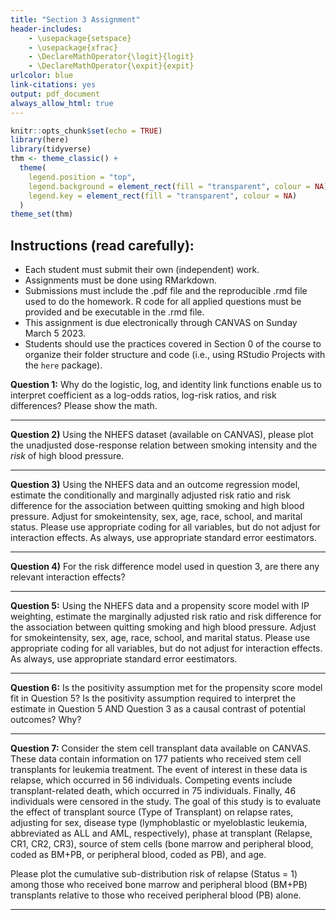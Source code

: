 ```yaml
---
title: "Section 3 Assignment"
header-includes:
    - \usepackage{setspace}
    - \usepackage{xfrac}
    - \DeclareMathOperator{\logit}{logit}
    - \DeclareMathOperator{\expit}{expit}
urlcolor: blue
link-citations: yes
output: pdf_document
always_allow_html: true
---
```


```r
knitr::opts_chunk$set(echo = TRUE)
library(here)
library(tidyverse)
thm <- theme_classic() +
  theme(
    legend.position = "top",
    legend.background = element_rect(fill = "transparent", colour = NA),
    legend.key = element_rect(fill = "transparent", colour = NA)
  )
theme_set(thm)
```

\doublespacing

## Instructions (read carefully): 

* Each student must submit their own (independent) work.
* Assignments must be done using RMarkdown.
* Submissions must include the .pdf file and the reproducible .rmd file used to do the homework. R code for all applied questions must be provided and be executable in the .rmd file.
* This assignment is due electronically through CANVAS on Sunday March 5 2023.
* Students should use the practices covered in Section 0 of the course to organize their folder structure and code (i.e., using RStudio Projects with the `here` package).

**Question 1:** Why do the logistic, log, and identity link functions enable us to interpret coefficient as a log-odds ratios, log-risk ratios, and risk differences? Please show the math.

***

**Question 2)**  Using the NHEFS dataset (available on CANVAS), please plot the unadjusted dose-response relation between smoking intensity and the *risk* of high blood pressure.

***

**Question 3)** Using the NHEFS data and an outcome regression model, estimate the conditionally and marginally adjusted risk ratio and risk difference for the association between quitting smoking and high blood pressure. Adjust for smokeintensity, sex, age, race, school, and marital status. Please use appropriate coding for all variables, but do not adjust for interaction effects. As always, use appropriate standard error eestimators.

***

**Question 4)** For the risk difference model used in question 3, are there any relevant interaction effects?

***

**Question 5:** Using the NHEFS data and a propensity score model with IP weighting, estimate the marginally adjusted risk ratio and risk difference for the association between quitting smoking and high blood pressure. Adjust for smokeintensity, sex, age, race, school, and marital status. Please use appropriate coding for all variables, but do not adjust for interaction effects. As always, use appropriate standard error eestimators.

***

**Question 6:** Is the positivity assumption met for the propensity score model fit in Question 5? Is the positivity assumption required to interpret the estimate in Question 5 AND Question 3 as a causal contrast of potential outcomes? Why?

***

**Question 7:**  Consider the stem cell transplant data available on CANVAS. These data contain information on 177 patients who received stem cell transplants for leukemia treatment. The event of interest in these data is relapse, which occurred in 56 individuals. Competing events include transplant-related death, which occurred in 75 individuals. Finally, 46 individuals were censored in the study. The goal of this study is to evaluate the effect of transplant source (Type of Transplant) on relapse rates, adjusting for sex, disease type (lymphoblastic or myeloblastic leukemia, abbreviated as ALL and AML, respectively), phase at transplant (Relapse, CR1, CR2, CR3), source of stem cells (bone marrow and peripheral blood, coded as BM+PB, or peripheral blood, coded as PB), and age. 

Please plot the cumulative sub-distribution risk of relapse (Status = 1) among those who received bone marrow and peripheral blood (BM+PB) transplants relative to those who received peripheral blood (PB) alone.

***